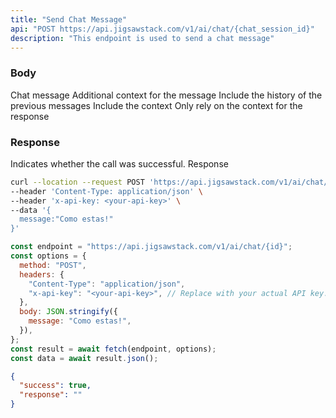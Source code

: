 ```yaml
---
title: "Send Chat Message"
api: "POST https://api.jigsawstack.com/v1/ai/chat/{chat_session_id}"
description: "This endpoint is used to send a chat message"
---
```


### Body

<ParamField body="message" type="string" required>
  Chat message
</ParamField>

<ParamField body="additional_context" type="string">
  Additional context for the message
</ParamField>

<ParamField body="include_history" type="boolean">
  Include the history of the previous messages
</ParamField>

<ParamField body="include_context" type="boolean">
  Include the context
</ParamField>

<ParamField body="strict_context" type="boolean">
  Only rely on the context for the response
</ParamField>

<Snippet file="header.mdx" />

### Response

<ResponseField name="success" type="boolean">
  Indicates whether the call was successful.
</ResponseField>

<ResponseField name="response" type="string">
  Response
</ResponseField>

<RequestExample>

```bash cURL
curl --location --request POST 'https://api.jigsawstack.com/v1/ai/chat/{id}' \
--header 'Content-Type: application/json' \
--header 'x-api-key: <your-api-key>' \
--data '{
  message:"Como estas!"
}'
```

```javascript Node.js
const endpoint = "https://api.jigsawstack.com/v1/ai/chat/{id}";
const options = {
  method: "POST",
  headers: {
    "Content-Type": "application/json",
    "x-api-key": "<your-api-key>", // Replace with your actual API key.
  },
  body: JSON.stringify({
    message: "Como estas!",
  }),
};
const result = await fetch(endpoint, options);
const data = await result.json();
```

</RequestExample>

<ResponseExample>

```json Response
{
  "success": true,
  "response": ""
}
```

</ResponseExample>
